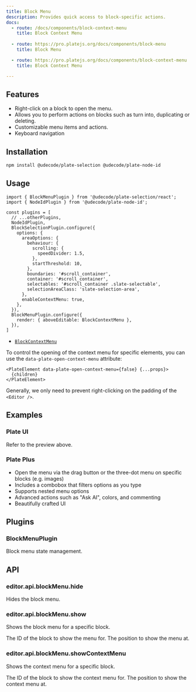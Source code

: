 ```yaml
---
title: Block Menu
description: Provides quick access to block-specific actions.
docs:
  - route: /docs/components/block-context-menu
    title: Block Context Menu
    
  - route: https://pro.platejs.org/docs/components/block-menu
    title: Block Menu

  - route: https://pro.platejs.org/docs/components/block-context-menu
    title: Block Context Menu

---
```


<ComponentPreview name="playground-demo" id="blockmenu" />

<PackageInfo>

## Features

- Right-click on a block to open the menu.
- Allows you to perform actions on blocks such as turn into, duplicating or deleting.
- Customizable menu items and actions.
- Keyboard navigation

</PackageInfo>

## Installation

```bash
npm install @udecode/plate-selection @udecode/plate-node-id
```

## Usage

```tsx
import { BlockMenuPlugin } from '@udecode/plate-selection/react';
import { NodeIdPlugin } from '@udecode/plate-node-id';
```

```tsx
const plugins = [
  // ...otherPlugins,
  NodeIdPlugin,
  BlockSelectionPlugin.configure({
    options: {
      areaOptions: {
        behaviour: {
          scrolling: {
            speedDivider: 1.5,
          },
          startThreshold: 10,
        },
        boundaries: '#scroll_container',
        container: '#scroll_container',
        selectables: '#scroll_container .slate-selectable',
        selectionAreaClass: 'slate-selection-area',
      },
      enableContextMenu: true,
    },
  }),
  BlockMenuPlugin.configure({
    render: { aboveEditable: BlockContextMenu },
  }),
]
```

- [`BlockContextMenu`](/docs/components/block-context-menu)

To control the opening of the context menu for specific elements, you can use the `data-plate-open-context-menu` attribute:

```tsx
<PlateElement data-plate-open-context-menu={false} {...props}>
  {children}
</PlateElement>
```

Generally, we only need to prevent right-clicking on the padding of the `<Editor />`.

## Examples

### Plate UI

Refer to the preview above.

### Plate Plus

- Open the menu via the drag button or the three-dot menu on specific blocks (e.g. images)
- Includes a combobox that filters options as you type
- Supports nested menu options
- Advanced actions such as "Ask AI", colors, and commenting
- Beautifully crafted UI

<ComponentPreviewPro
  name="pro-iframe-demo"
  id="pro-context-menu"
  component="context-menu"
/>

## Plugins

### BlockMenuPlugin

Block menu state management.

## API

### editor.api.blockMenu.hide

Hides the block menu.

### editor.api.blockMenu.show

Shows the block menu for a specific block.

<APIParameters>
  <APIItem name="id" type="'context' | string">
    The ID of the block to show the menu for.
  </APIItem>
  <APIItem name="position" type="{ x: number; y: number }" optional>
    The position to show the menu at.
  </APIItem>
</APIParameters>

### editor.api.blockMenu.showContextMenu

Shows the context menu for a specific block.

<APIParameters>
  <APIItem name="blockId" type="string">
    The ID of the block to show the context menu for.
  </APIItem>
  <APIItem name="position" type="{ x: number; y: number }">
    The position to show the context menu at.
  </APIItem>
</APIParameters>
